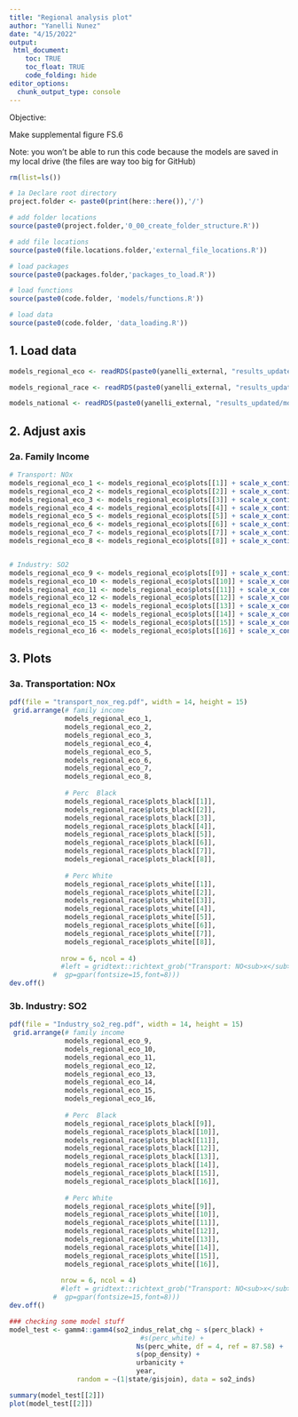 ```yaml
---
title: "Regional analysis plot"
author: "Yanelli Nunez"
date: "4/15/2022"
output:
 html_document:
    toc: TRUE
    toc_float: TRUE
    code_folding: hide
editor_options: 
  chunk_output_type: console
---
```


Objective: 

Make supplemental figure FS.6

Note: you won't be able to run this code because the models are saved in my local drive (the files are way too big for GitHub)

```r

rm(list=ls())

# 1a Declare root directory
project.folder <- paste0(print(here::here()),'/')

# add folder locations
source(paste0(project.folder,'0_00_create_folder_structure.R'))

# add file locations
source(paste0(file.locations.folder,'external_file_locations.R'))

# load packages
source(paste0(packages.folder,'packages_to_load.R'))

# load functions
source(paste0(code.folder, 'models/functions.R'))

# load data
source(paste0(code.folder, 'data_loading.R'))

```

## 1. Load data

```r

models_regional_eco <- readRDS(paste0(yanelli_external, "results_updated/sensit_analys_models_regional_eco.rds"))

models_regional_race <- readRDS(paste0(yanelli_external, "results_updated/sensit_analys_models_regional_race.rds"))

models_national <- readRDS(paste0(yanelli_external, "results_updated/models_linear.rds"))

```

## 2. Adjust axis

### 2a. Family Income

```r

# Transport: NOx
models_regional_eco_1 <- models_regional_eco$plots[[1]] + scale_x_continuous(labels=function(x)x/1000, breaks = c(0, 25000, 50000, 75000, 100000, 125000, 150000))
models_regional_eco_2 <- models_regional_eco$plots[[2]] + scale_x_continuous(labels=function(x)x/1000, breaks = c(0, 25000, 50000, 75000, 100000, 125000, 150000))
models_regional_eco_3 <- models_regional_eco$plots[[3]] + scale_x_continuous(labels=function(x)x/1000, breaks = c(0, 25000, 50000, 75000, 100000, 125000, 150000))
models_regional_eco_4 <- models_regional_eco$plots[[4]] + scale_x_continuous(labels=function(x)x/1000, breaks = c(0, 25000, 50000, 75000, 100000, 125000, 150000))
models_regional_eco_5 <- models_regional_eco$plots[[5]] + scale_x_continuous(labels=function(x)x/1000, breaks = c(0, 25000, 50000, 75000, 100000, 125000, 150000))
models_regional_eco_6 <- models_regional_eco$plots[[6]] + scale_x_continuous(labels=function(x)x/1000, breaks = c(0, 25000, 50000, 75000, 100000, 125000, 150000))
models_regional_eco_7 <- models_regional_eco$plots[[7]] + scale_x_continuous(labels=function(x)x/1000, breaks = c(0, 25000, 50000, 75000, 100000, 125000, 150000))
models_regional_eco_8 <- models_regional_eco$plots[[8]] + scale_x_continuous(labels=function(x)x/1000, breaks = c(0, 25000, 50000, 75000, 100000, 125000, 150000))


# Industry: SO2
models_regional_eco_9 <- models_regional_eco$plots[[9]] + scale_x_continuous(labels=function(x)x/1000, breaks = c(0, 25000, 50000, 75000, 100000, 125000, 150000))
models_regional_eco_10 <- models_regional_eco$plots[[10]] + scale_x_continuous(labels=function(x)x/1000, breaks = c(0, 25000, 50000, 75000, 100000, 125000, 150000))
models_regional_eco_11 <- models_regional_eco$plots[[11]] + scale_x_continuous(labels=function(x)x/1000, breaks = c(0, 25000, 50000, 75000, 100000, 125000, 150000))
models_regional_eco_12 <- models_regional_eco$plots[[12]] + scale_x_continuous(labels=function(x)x/1000, breaks = c(0, 25000, 50000, 75000, 100000, 125000, 150000))
models_regional_eco_13 <- models_regional_eco$plots[[13]] + scale_x_continuous(labels=function(x)x/1000, breaks = c(0, 25000, 50000, 75000, 100000, 125000, 150000))
models_regional_eco_14 <- models_regional_eco$plots[[14]] + scale_x_continuous(labels=function(x)x/1000, breaks = c(0, 25000, 50000, 75000, 100000, 125000, 150000))
models_regional_eco_15 <- models_regional_eco$plots[[15]] + scale_x_continuous(labels=function(x)x/1000, breaks = c(0, 25000, 50000, 75000, 100000, 125000, 150000))
models_regional_eco_16 <- models_regional_eco$plots[[16]] + scale_x_continuous(labels=function(x)x/1000, breaks = c(0, 25000, 50000, 75000, 100000, 125000, 150000))

```

## 3. Plots

### 3a. Transportation: NOx

```r

pdf(file = "transport_nox_reg.pdf", width = 14, height = 15)            
 grid.arrange(# family income
              models_regional_eco_1,
              models_regional_eco_2,
              models_regional_eco_3,
              models_regional_eco_4,
              models_regional_eco_5,
              models_regional_eco_6,
              models_regional_eco_7,
              models_regional_eco_8,
              
              # Perc  Black
              models_regional_race$plots_black[[1]],
              models_regional_race$plots_black[[2]],
              models_regional_race$plots_black[[3]],
              models_regional_race$plots_black[[4]],
              models_regional_race$plots_black[[5]],
              models_regional_race$plots_black[[6]],
              models_regional_race$plots_black[[7]],
              models_regional_race$plots_black[[8]],
              
              # Perc White
              models_regional_race$plots_white[[1]],
              models_regional_race$plots_white[[2]],
              models_regional_race$plots_white[[3]],
              models_regional_race$plots_white[[4]],
              models_regional_race$plots_white[[5]],
              models_regional_race$plots_white[[6]],
              models_regional_race$plots_white[[7]],
              models_regional_race$plots_white[[8]],
             
             nrow = 6, ncol = 4)
             #left = gridtext::richtext_grob("Transport: NO<sub>x</sub> (% chg)", rot=90,
           #  gp=gpar(fontsize=15,font=8)))
dev.off() 


```


### 3b. Industry: SO2

```r

pdf(file = "Industry_so2_reg.pdf", width = 14, height = 15)            
 grid.arrange(# family income
              models_regional_eco_9,
              models_regional_eco_10,
              models_regional_eco_11,
              models_regional_eco_12,
              models_regional_eco_13,
              models_regional_eco_14,
              models_regional_eco_15,
              models_regional_eco_16,
              
              # Perc  Black
              models_regional_race$plots_black[[9]],
              models_regional_race$plots_black[[10]],
              models_regional_race$plots_black[[11]],
              models_regional_race$plots_black[[12]],
              models_regional_race$plots_black[[13]],
              models_regional_race$plots_black[[14]],
              models_regional_race$plots_black[[15]],
              models_regional_race$plots_black[[16]],
              
              # Perc White
              models_regional_race$plots_white[[9]],
              models_regional_race$plots_white[[10]],
              models_regional_race$plots_white[[11]],
              models_regional_race$plots_white[[12]],
              models_regional_race$plots_white[[13]],
              models_regional_race$plots_white[[14]],
              models_regional_race$plots_white[[15]],
              models_regional_race$plots_white[[16]],
             
             nrow = 6, ncol = 4)
             #left = gridtext::richtext_grob("Transport: NO<sub>x</sub> (% chg)", rot=90,
           #  gp=gpar(fontsize=15,font=8)))
dev.off() 


```



```r

### checking some model stuff
model_test <- gamm4::gamm4(so2_indus_relat_chg ~ s(perc_black) +
                                 #s(perc_white) +
                                Ns(perc_white, df = 4, ref = 87.58) +
                                s(pop_density) +
                                urbanicity +
                                year,
                 random = ~(1|state/gisjoin), data = so2_inds)

summary(model_test[[2]])
plot(model_test[[2]])
  

```

